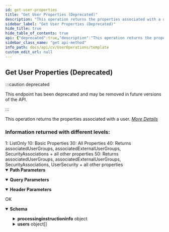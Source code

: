 ```yaml
---
id: get-user-properties
title: "Get User Properties (Deprecated)"
description: "This operation returns the properties associated with a user."
sidebar_label: "Get User Properties (Deprecated)"
hide_title: true
hide_table_of_contents: true
api: {"deprecated":true,"description":"This operation returns the properties associated with a user.\n[_More Details_](http://documentation.commvault.com/commvault/v11/article?p=features/rest_api/operations/get_user_properties.htm)\n<h3>\n Information returned with different levels:\n</h3>\n1: ListOnly\n10: Basic Properties\n30: All Properties\n40: Returns associatedUserGroups, associatedExternalUserGroups, SecurityAssociations + all other properties \n50: Returns associatedUserGroups, associatedExternalUserGroups, SecurityAssociations, UserSecurity + all other properties\n","operationId":"Get User Properties","parameters":[{"description":"","explode":true,"in":"query","name":"level","schema":{"example":1,"format":"int32","type":"integer"}},{"description":"","in":"header","name":"Authtoken","required":true,"schema":{"example":"{{TOKEN}}","type":"string"}},{"description":"","in":"path","name":"UserId","required":true,"schema":{"type":"string"}}],"tags":["User Operations"],"responses":{"200":{"description":"OK","content":{"application/json":{"schema":{"type":"object","properties":{"processinginstructioninfo":{"type":"object","properties":{"attributes":{"type":"array","items":{"type":"object","properties":{"name":{"type":"string"},"value":{"type":"string"}}}}}},"users":{"type":"array","items":{"type":"object","properties":{"description":{"type":"string"},"enforceFSQuota":{"type":"boolean"},"idleTime":{"type":"integer"},"agePasswordDays":{"type":"integer"},"inheritGroupEdgeDriveQuotaSettings":{"type":"boolean"},"email":{"type":"string"},"edgeDriveQuotaLimitInGB":{"type":"integer"},"lastLogIntime":{"type":"integer"},"enforceEdgeDriveQuota":{"type":"boolean"},"fullName":{"type":"string"},"quotaLimitInGB":{"type":"integer"},"loggedInMode":{"type":"integer"},"inheritGroupQuotaSettings":{"type":"boolean"},"enableUser":{"type":"boolean"},"userEntity":{"type":"object","properties":{"userGUID":{"type":"string"},"userName":{"type":"string"},"userId":{"type":"integer"}}},"LinkedCommvaultUser":{"type":"object","properties":{}}}}}},"x-examples":{"Example 1":{"processinginstructioninfo":{"attributes":[{"name":"exitval","value":"0"}]},"users":[{"description":"backup testadmin user","enforceFSQuota":false,"idleTime":0,"agePasswordDays":10,"inheritGroupEdgeDriveQuotaSettings":true,"email":"jdoe@company.com","edgeDriveQuotaLimitInGB":100,"lastLogIntime":0,"enforceEdgeDriveQuota":false,"fullName":"Jane Doe","quotaLimitInGB":100,"loggedInMode":0,"inheritGroupQuotaSettings":true,"enableUser":true,"userEntity":{"userGUID":"A08662B0-4F76-4939-BCAB-0D8B223A585C","userName":"jdoe","userId":19},"LinkedCommvaultUser":{}}]}}},"examples":{"Example 1 /User/{{UserId}}?level=30":{"value":{"processinginstructioninfo":{"attributes":[{"name":"exitval","value":"0"}]},"users":[{"description":"backup testadmin user","enforceFSQuota":false,"idleTime":0,"agePasswordDays":10,"inheritGroupEdgeDriveQuotaSettings":true,"email":"jdoe@company.com","edgeDriveQuotaLimitInGB":100,"lastLogIntime":0,"enforceEdgeDriveQuota":false,"fullName":"Jane Doe","quotaLimitInGB":100,"loggedInMode":0,"inheritGroupQuotaSettings":true,"enableUser":true,"userEntity":{"userGUID":"A08662B0-4F76-4939-BCAB-0D8B223A585C","userName":"jdoe","userId":19},"LinkedCommvaultUser":{}}]}},"Example 2 /User/{{UserId}}?level=1":{"value":{"processinginstructioninfo":{"attributes":[{"name":"exitval","value":"0"}]},"users":[{"idleTime":0,"loggedInMode":0,"userEntity":{"userGUID":"A08662B0-4F76-4939-BCAB-0D8B223A585C","userName":"jdoe","userId":19}}]}},"Example 3 /User/{{UserId}}?level=40":{"value":{"processinginstructioninfo":{"attributes":[{"name":"exitval","value":"0"}]},"users":[{"description":"backup testadmin user","enforceFSQuota":false,"idleTime":0,"agePasswordDays":10,"inheritGroupEdgeDriveQuotaSettings":true,"email":"jdoe@company.com","edgeDriveQuotaLimitInGB":100,"lastLogIntime":0,"enforceEdgeDriveQuota":false,"fullName":"Jane Doe","quotaLimitInGB":100,"loggedInMode":0,"inheritGroupQuotaSettings":true,"enableUser":true,"securityAssociations":{},"associatedUserGroups":[{"userGroupId":3,"userGroupName":"View All"}],"userEntity":{"userGUID":"A08662B0-4F76-4939-BCAB-0D8B223A585C","userName":"jdoe","userId":19},"LinkedCommvaultUser":{}}]}},"Example 1 /User/{{UserId}}?level=50":{"value":{"processinginstructioninfo":{"attributes":[{"name":"exitval","value":"0"}]},"users":[{"description":"backup testadmin user","enforceFSQuota":false,"idleTime":0,"agePasswordDays":10,"inheritGroupEdgeDriveQuotaSettings":true,"email":"jdoe@company.com","edgeDriveQuotaLimitInGB":100,"lastLogIntime":0,"enforceEdgeDriveQuota":false,"fullName":"Jane Doe","quotaLimitInGB":100,"loggedInMode":0,"inheritGroupQuotaSettings":true,"enableUser":true,"securityAssociations":{},"associatedUserGroups":[{"userGroupId":3,"userGroupName":"View All"}],"userEntity":{"userGUID":"A08662B0-4F76-4939-BCAB-0D8B223A585C","userName":"jdoe","userId":19},"userSecurity":{"ownerAssociations":{}},"LinkedCommvaultUser":{}}]}},"/User/{{UserId}}?level=10":{"value":{"processinginstructioninfo":{"attributes":[{"name":"exitval","value":"0"}]},"users":[{"description":"backup testadmin user","idleTime":0,"email":"jdoe@company.com","lastLogIntime":0,"fullName":"Jane Doe","loggedInMode":0,"enableUser":true,"userEntity":{"userGUID":"A08662B0-4F76-4939-BCAB-0D8B223A585C","userName":"jdoe","userId":19}}]}}}}}}},"method":"get","path":"/User/{UserId}","servers":[{"url":"http://{hostname}/webconsole/api","variables":{"hostname":{"default":"localhost","description":"Webconsole"}}}],"info":{"title":"Template","contact":{},"version":"1.0","description":"Template"},"postman":{"name":"Get User Properties (Deprecated)","description":{"content":"This operation returns the properties associated with a user.\n[_More Details_](http://documentation.commvault.com/commvault/v11/article?p=features/rest_api/operations/get_user_properties.htm)\n<h3>\n Information returned with different levels:\n</h3>\n1: ListOnly\n10: Basic Properties\n30: All Properties\n40: Returns associatedUserGroups, associatedExternalUserGroups, SecurityAssociations + all other properties \n50: Returns associatedUserGroups, associatedExternalUserGroups, SecurityAssociations, UserSecurity + all other properties\n","type":"text/plain"},"url":{"path":["User",":UserId"],"host":["{{baseUrl}}"],"query":[{"disabled":false,"key":"level","value":""}],"variable":[{"disabled":false,"description":{"content":"(Required) ","type":"text/plain"},"type":"any","value":"","key":"UserId"}]},"header":[{"disabled":false,"description":{"content":"(Required) ","type":"text/plain"},"key":"Authtoken","value":""},{"key":"Accept","value":"application/json"}],"method":"GET"}}
sidebar_class_name: "get api-method"
info_path: docs/api/cv/UserOperations/template
custom_edit_url: null
---
```



## Get User Properties (Deprecated)

:::caution deprecated

This endpoint has been deprecated and may be removed in future versions of the API.

:::

This operation returns the properties associated with a user.
[_More Details_](http://documentation.commvault.com/commvault/v11/article?p=features/rest_api/operations/get_user_properties.htm)
<h3>
 Information returned with different levels:
</h3>
1: ListOnly
10: Basic Properties
30: All Properties
40: Returns associatedUserGroups, associatedExternalUserGroups, SecurityAssociations + all other properties 
50: Returns associatedUserGroups, associatedExternalUserGroups, SecurityAssociations, UserSecurity + all other properties


<details style={{"marginBottom":"1rem"}} data-collapsed={false} open={true}><summary style={{}}><strong>Path Parameters</strong></summary><div><ul><ParamsItem className={"paramsItem"} param={{"description":"","in":"path","name":"UserId","required":true,"schema":{"type":"string"}}}></ParamsItem></ul></div></details><details style={{"marginBottom":"1rem"}} data-collapsed={false} open={true}><summary style={{}}><strong>Query Parameters</strong></summary><div><ul><ParamsItem className={"paramsItem"} param={{"description":"","explode":true,"in":"query","name":"level","schema":{"example":1,"format":"int32","type":"integer"}}}></ParamsItem></ul></div></details><details style={{"marginBottom":"1rem"}} data-collapsed={false} open={true}><summary style={{}}><strong>Header Parameters</strong></summary><div><ul><ParamsItem className={"paramsItem"} param={{"description":"","in":"header","name":"Authtoken","required":true,"schema":{"example":"{{TOKEN}}","type":"string"}}}></ParamsItem></ul></div></details><div><ApiTabs><TabItem label={"200"} value={"200"}><div>

OK

</div><div><MimeTabs schemaType={"response"}><TabItem label={"application/json"} value={"application/json"}><SchemaTabs><TabItem label={"Schema"} value={"Schema"}><details style={{}} data-collapsed={false} open={true}><summary style={{"textAlign":"left"}}><strong>Schema</strong></summary><div style={{"textAlign":"left","marginLeft":"1rem"}}></div><ul style={{"marginLeft":"1rem"}}><SchemaItem collapsible={true} className={"schemaItem"}><details style={{}}><summary style={{}}><strong>processinginstructioninfo</strong><span style={{"opacity":"0.6"}}> object</span></summary><div style={{"marginLeft":"1rem"}}><SchemaItem collapsible={true} className={"schemaItem"}><details style={{}}><summary style={{}}><strong>attributes</strong><span style={{"opacity":"0.6"}}> object[]</span></summary><div style={{"marginLeft":"1rem"}}><SchemaItem collapsible={false} name={"name"} required={false} deprecated={undefined} schemaDescription={undefined} schemaName={"string"} qualifierMessage={undefined} defaultValue={undefined}></SchemaItem><SchemaItem collapsible={false} name={"value"} required={false} deprecated={undefined} schemaDescription={undefined} schemaName={"string"} qualifierMessage={undefined} defaultValue={undefined}></SchemaItem></div></details></SchemaItem></div></details></SchemaItem><SchemaItem collapsible={true} className={"schemaItem"}><details style={{}}><summary style={{}}><strong>users</strong><span style={{"opacity":"0.6"}}> object[]</span></summary><div style={{"marginLeft":"1rem"}}><SchemaItem collapsible={false} name={"description"} required={false} deprecated={undefined} schemaDescription={undefined} schemaName={"string"} qualifierMessage={undefined} defaultValue={undefined}></SchemaItem><SchemaItem collapsible={false} name={"enforceFSQuota"} required={false} deprecated={undefined} schemaDescription={undefined} schemaName={"boolean"} qualifierMessage={undefined} defaultValue={undefined}></SchemaItem><SchemaItem collapsible={false} name={"idleTime"} required={false} deprecated={undefined} schemaDescription={undefined} schemaName={"integer"} qualifierMessage={undefined} defaultValue={undefined}></SchemaItem><SchemaItem collapsible={false} name={"agePasswordDays"} required={false} deprecated={undefined} schemaDescription={undefined} schemaName={"integer"} qualifierMessage={undefined} defaultValue={undefined}></SchemaItem><SchemaItem collapsible={false} name={"inheritGroupEdgeDriveQuotaSettings"} required={false} deprecated={undefined} schemaDescription={undefined} schemaName={"boolean"} qualifierMessage={undefined} defaultValue={undefined}></SchemaItem><SchemaItem collapsible={false} name={"email"} required={false} deprecated={undefined} schemaDescription={undefined} schemaName={"string"} qualifierMessage={undefined} defaultValue={undefined}></SchemaItem><SchemaItem collapsible={false} name={"edgeDriveQuotaLimitInGB"} required={false} deprecated={undefined} schemaDescription={undefined} schemaName={"integer"} qualifierMessage={undefined} defaultValue={undefined}></SchemaItem><SchemaItem collapsible={false} name={"lastLogIntime"} required={false} deprecated={undefined} schemaDescription={undefined} schemaName={"integer"} qualifierMessage={undefined} defaultValue={undefined}></SchemaItem><SchemaItem collapsible={false} name={"enforceEdgeDriveQuota"} required={false} deprecated={undefined} schemaDescription={undefined} schemaName={"boolean"} qualifierMessage={undefined} defaultValue={undefined}></SchemaItem><SchemaItem collapsible={false} name={"fullName"} required={false} deprecated={undefined} schemaDescription={undefined} schemaName={"string"} qualifierMessage={undefined} defaultValue={undefined}></SchemaItem><SchemaItem collapsible={false} name={"quotaLimitInGB"} required={false} deprecated={undefined} schemaDescription={undefined} schemaName={"integer"} qualifierMessage={undefined} defaultValue={undefined}></SchemaItem><SchemaItem collapsible={false} name={"loggedInMode"} required={false} deprecated={undefined} schemaDescription={undefined} schemaName={"integer"} qualifierMessage={undefined} defaultValue={undefined}></SchemaItem><SchemaItem collapsible={false} name={"inheritGroupQuotaSettings"} required={false} deprecated={undefined} schemaDescription={undefined} schemaName={"boolean"} qualifierMessage={undefined} defaultValue={undefined}></SchemaItem><SchemaItem collapsible={false} name={"enableUser"} required={false} deprecated={undefined} schemaDescription={undefined} schemaName={"boolean"} qualifierMessage={undefined} defaultValue={undefined}></SchemaItem><SchemaItem collapsible={true} className={"schemaItem"}><details style={{}}><summary style={{}}><strong>userEntity</strong><span style={{"opacity":"0.6"}}> object</span></summary><div style={{"marginLeft":"1rem"}}><SchemaItem collapsible={false} name={"userGUID"} required={false} deprecated={undefined} schemaDescription={undefined} schemaName={"string"} qualifierMessage={undefined} defaultValue={undefined}></SchemaItem><SchemaItem collapsible={false} name={"userName"} required={false} deprecated={undefined} schemaDescription={undefined} schemaName={"string"} qualifierMessage={undefined} defaultValue={undefined}></SchemaItem><SchemaItem collapsible={false} name={"userId"} required={false} deprecated={undefined} schemaDescription={undefined} schemaName={"integer"} qualifierMessage={undefined} defaultValue={undefined}></SchemaItem></div></details></SchemaItem><SchemaItem collapsible={true} className={"schemaItem"}><details style={{}}><summary style={{}}><strong>LinkedCommvaultUser</strong><span style={{"opacity":"0.6"}}> object</span></summary><div style={{"marginLeft":"1rem"}}></div></details></SchemaItem></div></details></SchemaItem></ul></details></TabItem><TabItem label={"Example (from schema)"} value={"Example (from schema)"}><ResponseSamples responseExample={"{\n  \"processinginstructioninfo\": {\n    \"attributes\": [\n      {\n        \"name\": \"string\",\n        \"value\": \"string\"\n      }\n    ]\n  },\n  \"users\": [\n    {\n      \"description\": \"string\",\n      \"enforceFSQuota\": true,\n      \"idleTime\": 0,\n      \"agePasswordDays\": 0,\n      \"inheritGroupEdgeDriveQuotaSettings\": true,\n      \"email\": \"string\",\n      \"edgeDriveQuotaLimitInGB\": 0,\n      \"lastLogIntime\": 0,\n      \"enforceEdgeDriveQuota\": true,\n      \"fullName\": \"string\",\n      \"quotaLimitInGB\": 0,\n      \"loggedInMode\": 0,\n      \"inheritGroupQuotaSettings\": true,\n      \"enableUser\": true,\n      \"userEntity\": {\n        \"userGUID\": \"string\",\n        \"userName\": \"string\",\n        \"userId\": 0\n      },\n      \"LinkedCommvaultUser\": {}\n    }\n  ]\n}"} language={"json"}></ResponseSamples></TabItem><TabItem label={" Example 1 / User/{{ User Id}}?level=30"} value={" Example 1 / User/{{ User Id}}?level=30"}><ResponseSamples responseExample={"{\n  \"processinginstructioninfo\": {\n    \"attributes\": [\n      {\n        \"name\": \"exitval\",\n        \"value\": \"0\"\n      }\n    ]\n  },\n  \"users\": [\n    {\n      \"description\": \"backup testadmin user\",\n      \"enforceFSQuota\": false,\n      \"idleTime\": 0,\n      \"agePasswordDays\": 10,\n      \"inheritGroupEdgeDriveQuotaSettings\": true,\n      \"email\": \"jdoe@company.com\",\n      \"edgeDriveQuotaLimitInGB\": 100,\n      \"lastLogIntime\": 0,\n      \"enforceEdgeDriveQuota\": false,\n      \"fullName\": \"Jane Doe\",\n      \"quotaLimitInGB\": 100,\n      \"loggedInMode\": 0,\n      \"inheritGroupQuotaSettings\": true,\n      \"enableUser\": true,\n      \"userEntity\": {\n        \"userGUID\": \"A08662B0-4F76-4939-BCAB-0D8B223A585C\",\n        \"userName\": \"jdoe\",\n        \"userId\": 19\n      },\n      \"LinkedCommvaultUser\": {}\n    }\n  ]\n}"} language={"json"}></ResponseSamples></TabItem><TabItem label={" Example 2 / User/{{ User Id}}?level=1"} value={" Example 2 / User/{{ User Id}}?level=1"}><ResponseSamples responseExample={"{\n  \"processinginstructioninfo\": {\n    \"attributes\": [\n      {\n        \"name\": \"exitval\",\n        \"value\": \"0\"\n      }\n    ]\n  },\n  \"users\": [\n    {\n      \"idleTime\": 0,\n      \"loggedInMode\": 0,\n      \"userEntity\": {\n        \"userGUID\": \"A08662B0-4F76-4939-BCAB-0D8B223A585C\",\n        \"userName\": \"jdoe\",\n        \"userId\": 19\n      }\n    }\n  ]\n}"} language={"json"}></ResponseSamples></TabItem><TabItem label={" Example 3 / User/{{ User Id}}?level=40"} value={" Example 3 / User/{{ User Id}}?level=40"}><ResponseSamples responseExample={"{\n  \"processinginstructioninfo\": {\n    \"attributes\": [\n      {\n        \"name\": \"exitval\",\n        \"value\": \"0\"\n      }\n    ]\n  },\n  \"users\": [\n    {\n      \"description\": \"backup testadmin user\",\n      \"enforceFSQuota\": false,\n      \"idleTime\": 0,\n      \"agePasswordDays\": 10,\n      \"inheritGroupEdgeDriveQuotaSettings\": true,\n      \"email\": \"jdoe@company.com\",\n      \"edgeDriveQuotaLimitInGB\": 100,\n      \"lastLogIntime\": 0,\n      \"enforceEdgeDriveQuota\": false,\n      \"fullName\": \"Jane Doe\",\n      \"quotaLimitInGB\": 100,\n      \"loggedInMode\": 0,\n      \"inheritGroupQuotaSettings\": true,\n      \"enableUser\": true,\n      \"securityAssociations\": {},\n      \"associatedUserGroups\": [\n        {\n          \"userGroupId\": 3,\n          \"userGroupName\": \"View All\"\n        }\n      ],\n      \"userEntity\": {\n        \"userGUID\": \"A08662B0-4F76-4939-BCAB-0D8B223A585C\",\n        \"userName\": \"jdoe\",\n        \"userId\": 19\n      },\n      \"LinkedCommvaultUser\": {}\n    }\n  ]\n}"} language={"json"}></ResponseSamples></TabItem><TabItem label={" Example 1 / User/{{ User Id}}?level=50"} value={" Example 1 / User/{{ User Id}}?level=50"}><ResponseSamples responseExample={"{\n  \"processinginstructioninfo\": {\n    \"attributes\": [\n      {\n        \"name\": \"exitval\",\n        \"value\": \"0\"\n      }\n    ]\n  },\n  \"users\": [\n    {\n      \"description\": \"backup testadmin user\",\n      \"enforceFSQuota\": false,\n      \"idleTime\": 0,\n      \"agePasswordDays\": 10,\n      \"inheritGroupEdgeDriveQuotaSettings\": true,\n      \"email\": \"jdoe@company.com\",\n      \"edgeDriveQuotaLimitInGB\": 100,\n      \"lastLogIntime\": 0,\n      \"enforceEdgeDriveQuota\": false,\n      \"fullName\": \"Jane Doe\",\n      \"quotaLimitInGB\": 100,\n      \"loggedInMode\": 0,\n      \"inheritGroupQuotaSettings\": true,\n      \"enableUser\": true,\n      \"securityAssociations\": {},\n      \"associatedUserGroups\": [\n        {\n          \"userGroupId\": 3,\n          \"userGroupName\": \"View All\"\n        }\n      ],\n      \"userEntity\": {\n        \"userGUID\": \"A08662B0-4F76-4939-BCAB-0D8B223A585C\",\n        \"userName\": \"jdoe\",\n        \"userId\": 19\n      },\n      \"userSecurity\": {\n        \"ownerAssociations\": {}\n      },\n      \"LinkedCommvaultUser\": {}\n    }\n  ]\n}"} language={"json"}></ResponseSamples></TabItem><TabItem label={"/ User/{{ User Id}}?level=10"} value={"/ User/{{ User Id}}?level=10"}><ResponseSamples responseExample={"{\n  \"processinginstructioninfo\": {\n    \"attributes\": [\n      {\n        \"name\": \"exitval\",\n        \"value\": \"0\"\n      }\n    ]\n  },\n  \"users\": [\n    {\n      \"description\": \"backup testadmin user\",\n      \"idleTime\": 0,\n      \"email\": \"jdoe@company.com\",\n      \"lastLogIntime\": 0,\n      \"fullName\": \"Jane Doe\",\n      \"loggedInMode\": 0,\n      \"enableUser\": true,\n      \"userEntity\": {\n        \"userGUID\": \"A08662B0-4F76-4939-BCAB-0D8B223A585C\",\n        \"userName\": \"jdoe\",\n        \"userId\": 19\n      }\n    }\n  ]\n}"} language={"json"}></ResponseSamples></TabItem></SchemaTabs></TabItem></MimeTabs></div></TabItem></ApiTabs></div>
      
